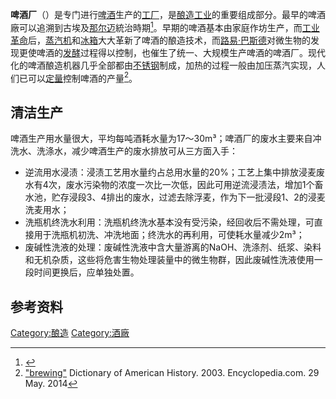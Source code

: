 
'''啤酒厂'''（{{lang-en|Brewery}}）是专门进行[[啤酒|啤酒]]生产的[[工厂|工厂]]，是[[酿造工业|酿造工业]]的重要组成部分。最早的啤酒廠可以追溯到古埃及[[那尔迈|那尔迈]]統治時期<ref>{{Cite web |url=https://www.rfi.fr/cn/%E9%9D%9E%E6%B4%B2/20210215-%E5%9F%83%E5%8F%8A-%E8%80%83%E5%8F%A4%E5%AD%A6%E5%AE%B6%E5%8F%91%E7%8E%B0%E4%B8%96%E7%95%8C%E4%B8%8A%E6%9C%80%E5%8F%A4%E8%80%81%E7%9A%84%E5%95%A4%E9%85%92%E5%8E%82 |title=埃及：考古学家发现世界上最古老的啤酒厂 |access-date=2021-02-16 |archive-date=2021-02-16 |archive-url=https://web.archive.org/web/20210216190834/https://www.rfi.fr/cn/%E9%9D%9E%E6%B4%B2/20210215-%E5%9F%83%E5%8F%8A-%E8%80%83%E5%8F%A4%E5%AD%A6%E5%AE%B6%E5%8F%91%E7%8E%B0%E4%B8%96%E7%95%8C%E4%B8%8A%E6%9C%80%E5%8F%A4%E8%80%81%E7%9A%84%E5%95%A4%E9%85%92%E5%8E%82 |dead-url=no }}</ref>。早期的啤酒基本由家庭作坊生产，而[[工业革命|工业革命]]后，[[蒸汽机|蒸汽机]]和[[冰箱|冰箱]]大大革新了啤酒的酿造技术，而[[路易·巴斯德|路易·巴斯德]]对微生物的发现更使啤酒的[[发酵|发酵]]过程得以控制，也催生了统一、大规模生产啤酒的啤酒厂。现代化的啤酒酿造机器几乎全部都由[[不锈钢|不锈钢]]制成，加热的过程一般由加压蒸汽实现，人们已可以[[定量|定量]]控制啤酒的产量<ref>[http://www.encyclopedia.com/topic/Brewing.aspx   "brewing"] {{Wayback|url=http://www.encyclopedia.com/topic/Brewing.aspx |date=20160306152457 }}  Dictionary of American History. 2003. Encyclopedia.com. 29 May. 2014</ref>。

==清洁生产==
啤酒生产用水量很大，平均每吨酒耗水量为17～30m³；啤酒厂的废水主要来自冲洗水、洗涤水，减少啤酒生产的废水排放可从三方面入手{{cn}}：
*逆流用水浸渍：浸渍工艺用水量约占总用水量的20%；工艺上集中排放浸麦废水有4次，废水污染物的浓度一次比一次低，因此可用逆流浸渍法，增加1个畜水池，贮存浸段3、4排出的废水，过滤去除浮麦，作为下一批浸段1、2的浸麦洗麦用水；
*洗瓶机终洗水利用：洗瓶机终洗水基本没有受污染，经回收后不需处理，可直接用于洗瓶机初洗、冲洗地面；终洗水的再利用，可使耗水量减少2m³；
*废碱性洗液的处理：废碱性洗液中含大量游离的NaOH、洗涤剂、纸浆、染料和无机杂质，这些将危害生物处理装量中的微生物群，因此废碱性洗液使用一段时间更换后，应单独处置。

==参考资料==
<references/>

[[Category:酿造|Category:酿造]]
[[Category:酒廠|Category:酒廠]]